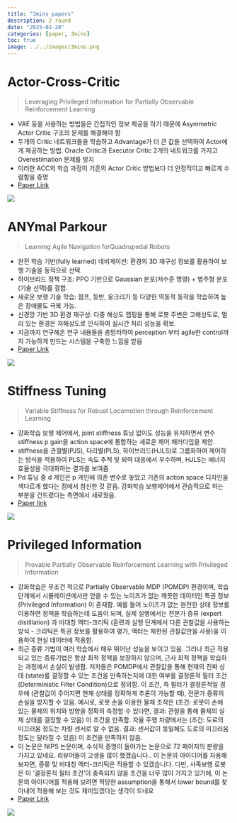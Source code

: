 ```yaml
---
title: "3mins papers"
description: 2 round
date: "2025-02-20"
categories: [paper, 3mins]
toc: true
image: ../../images/3mins.png
---
```


# Actor-Cross-Critic
> Leveraging Privileged Information for Partially Observable Reinforcement Learning

- VAE 등을 사용하는 방법들은 간접적인 정보 제공을 하기 때문에 Asymmetric Actor Critic 구조의 문제를 해결해야 함
- 두개의 Critic 네트워크들을 학습하고 Advantage가 더 큰 값을 선택하여 Actor에게 제공하는 방법. Oracle Critic과 Executor Critic 2개의 네트워크를 가지고 Overestimation 문제를 방지 
- 이러한 ACC의 학습 과정이 기존의 Actor Critic 방법보다 더 안정적이고 빠르게 수렴함을 증명
- [Paper Link](https://ieeexplore.ieee.org/document/10887124)

![](../../images/2025-02-20-papers/acc.png)


# ANYmal Parkour
> Learning Agile Navigation forQuadrupedal Robots

- 완전 학습 기반(fully learned) 네비게이션: 환경의 3D 재구성 정보를 활용하여 보행 기술을 동적으로 선택.
- 하이브리드 정책 구조: PPO 기반으로 Gaussian 분포(저수준 명령) + 범주형 분포(기술 선택)를 결합.
- 새로운 보행 기술 학습: 점프, 등반, 웅크리기 등 다양한 역동적 동작을 학습하여 높은 장애물도 극복 가능.
- 신경망 기반 3D 환경 재구성: 다중 해상도 맵핑을 통해 로봇 주변은 고해상도로, 멀리 있는 환경은 저해상도로 인식하여 실시간 처리 성능을 확보.
- 지금까지 연구해온 연구 내용들을 총망라하여 perception 부터 agile한 control까지 가능하게 만드는 시스템을 구축한 느낌을 받음
- [Paper Link](https://arxiv.org/abs/2306.14874) 

![](../../images/2025-02-20-papers/anymal-parkour.png)


# Stiffness Tuning
> Variable Stiffness for Robust Locomotion through Reinforcement Learning

- 강화학습 보행 제어에서, joint stiffness 튜닝 없이도 성능을 유지하면서 변수 stiffness p gain을 action space에 통합하는 새로운 제어 패러다임을 제안.
- stiffness을 관절별(PJS), 다리별(PLS), 하이브리드(HJLS)로 그룹화하여 제어하는 방식을 적용하여 PLS는 속도 추적 및 외력 대응에서 우수하며, HJLS는 에너지 효율성을 극대화하는 결과를 보여줌
- Pd 튜닝 중 d 게인은 p 게인에 의존 변수로 놓았고 기존의 action space 디자인을 색다르게 했다는 점에서 참신한 것 같음. 강화학습 보행제어에서 관습적으로 하는 부분을 건드렸다는 측면에서 새로웠음.
- [Paper link](https://arxiv.org/abs/2502.09436)

![](../../images/2025-02-20-papers/stiffness-tuning.jpeg)


# Privileged Information
> Provable Partially Observable Reinforcement Learning with Privileged Information

- 강화학습은 무조건 적으로 Partially Observable MDP (POMDP) 환경이며, 학습 단계에서 시뮬레이션에서만 얻을 수 있는 노이즈가 없는 깨끗한 데이터인 특권 정보 (Privileged Information) 이 존재함. 예를 들어 노이즈가 없는 완전한 상태 정보를 이용하면 정책을 학습하는데 도움이 되며, 실제 실행에서는 전문가 증류 (expert distillation) 과 비대칭 액터-크리틱 (훈련과 실행 단계에서 다른 관찰값을 사용하는 방식 - 크리틱은 특권 정보를 활용하여 평가, 액터는 제한된 관찰값만을 사용)을 이용하여 현실 데이터에 적용함. 
- 최근 증류 기법이 여러 학습에서 매우 뛰어난 성능을 보이고 있음. 그러나 최근 적용되고 있는 증류기법은 항상 최적 정책을 보장하지 않으며, 근사 최적 정책을 학습하는 과정에서 손실이 발생함. 저자들은 POMDP에서 관찰값을 통해 현재의 진짜 상태 (state)를 결정할 수 있는 조건을 만족하는지에 대한 여부를 결정론적 필터 조건 (Deterministic Filter Condition)으로 정의함. 이 조건, 즉 필터가 결정론적일 경우에 (관찰값이 주어지면 현재 상태를 정확하게 추론이 가능할 때), 전문가 증류의 손실을 방지할 수 있음. 예시로, 로봇 손을 이용한 물체 조작은 (조건: 로봇이 손에 있는 물체의 위치와 방향을 정확히 측정할 수 있다면, 결과: 관찰을 통해 물체의 실제 상태를 결정할 수 있음) 이 조건을 만족함. 자율 주행 차량에서는 (조건: 도로의 미끄러움 정도는 차량 센서로 알 수 없음. 결과: 센서값이 동일해도 도로의 미끄러움 정도는 달라질 수 있음) 이 조건을 만족하지 않음. 
- 이 논문은 NIPS 논문이며, 수식적 증명이 들어가는 논문으로 72 페이지의 분량을 가지고 있네요. 리뷰어들이 고생을 많이 했겠습니다.. 이 논문의 아이디어를 차용해 보자면, 증류 및 비대칭 액터-크리틱은 적용할 수 있겠습니다. 다만, 사족보행 로봇은 이 '결정론적 필터 조건'이 충족되지 않을 조건을 너무 많이 가지고 있기에, 이 논문의 아이디어를 적용해 보려면 적당한 assumption을 통해서 lower bound를 찾아내어 적용해 보는 것도 재미있겠다는 생각이 드네요
- [Paper Link](https://arxiv.org/abs/2412.00985)

![](../../images/2025-02-20-papers/provable.png)